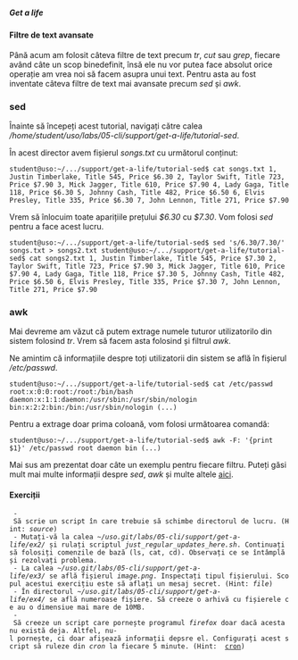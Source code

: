 ===== Get a life =====

==== Filtre de text avansate ====

Până acum am folosit câteva filtre de text precum ''tr'', ''cut'' sau ''grep'', fiecare având câte un 
scop binedefinit, însă ele nu vor putea face absolut orice operație am vrea noi să facem asupra unui text. 
Pentru asta au fost inventate câteva filtre de text mai avansate precum ''sed'' și ''awk''.

=== sed ===
Înainte să începeți acest tutorial, navigați către calea ''/home/student/uso/labs/05-cli/support/get-a-life/tutorial-sed''.

În acest director avem fișierul ''songs.txt'' cu următorul conținut:

<code bash>
student@uso:~/.../support/get-a-life/tutorial-sed$ cat songs.txt 
1, Justin Timberlake, Title 545, Price $6.30
2, Taylor Swift, Title 723, Price $7.90
3, Mick Jagger, Title 610, Price $7.90
4, Lady Gaga, Title 118, Price $6.30
5, Johnny Cash, Title 482, Price $6.50
6, Elvis Presley, Title 335, Price $6.30
7, John Lennon, Title 271, Price $7.90
</code>

Vrem să înlocuim toate aparițiile prețului ''$6.30'' cu ''$7.30''. Vom folosi ''sed'' pentru a face acest 
lucru.

<code bash>
student@uso:~/.../support/get-a-life/tutorial-sed$ sed 's/6.30/7.30/' songs.txt > songs2.txt
student@uso:~/.../support/get-a-life/tutorial-sed$ cat songs2.txt 
1, Justin Timberlake, Title 545, Price $7.30
2, Taylor Swift, Title 723, Price $7.90
3, Mick Jagger, Title 610, Price $7.90
4, Lady Gaga, Title 118, Price $7.30
5, Johnny Cash, Title 482, Price $6.50
6, Elvis Presley, Title 335, Price $7.30
7, John Lennon, Title 271, Price $7.90
</code>

=== awk ===
Mai devreme am văzut că putem extrage numele tuturor utilizatorilo din sistem folosind ''tr''. Vrem să 
facem asta folosind și filtrul ''awk''.

Ne amintim că informațiile despre toți utilizatorii din sistem se află în fișierul ''/etc/passwd''.

<code bash>
student@uso:~/.../support/get-a-life/tutorial-sed$ cat /etc/passwd
root:x:0:0:root:/root:/bin/bash
daemon:x:1:1:daemon:/usr/sbin:/usr/sbin/nologin
bin:x:2:2:bin:/bin:/usr/sbin/nologin
(...)
</code>

Pentru a extrage doar prima coloană, vom folosi următoarea comandă:

<code bash>
student@uso:~/.../support/get-a-life/tutorial-sed$ awk -F: '{print $1}' /etc/passwd
root
daemon
bin
(...)
</code>


<note>
Mai sus am prezentat doar câte un exemplu pentru fiecare filtru. Puteți găsi mult mai multe informații 
despre ''sed'', ''awk'' și multe altele [[http://coewww.rutgers.edu/linux/lessons/lesson9/shell_script_tutorial.html|aici]]. 
</note>

==== Exerciții ====
  - Să scrie un script în care trebuie să schimbe directorul de lucru. (Hint: ''source'')
  - Mutați-vă la calea ''~/uso.git/labs/05-cli/support/get-a-life/ex2/'' și rulați scriptul ''just_regular_updates_here.sh''. Continuați să folosiți comenzile de bază (ls, cat, cd). Observați ce se întâmplă și rezolvați problema.
  - La calea ''~/uso.git/labs/05-cli/support/get-a-life/ex3/'' se află fișierul ''image.png''. Inspectați tipul fișierului. Scopul acestui exercițiu este să aflați un mesaj secret. (Hint: ''file'')
  - În directorul ''~/uso.git/labs/05-cli/support/get-a-life/ex4/'' se află numeroase fișiere. Să creeze o arhivă cu fișierele ce au o dimensiue mai mare de 10MB.
  - Să creeze un script care pornește programul ''firefox'' doar dacă acesta nu există deja. Altfel, nu-l pornește, ci doar afișează informații depsre el. Configurați acest script să ruleze din ''cron'' la fiecare 5 minute. (Hint:  [[https://www.thegeekstuff.com/2011/07/cron-every-5-minutes|cron]])